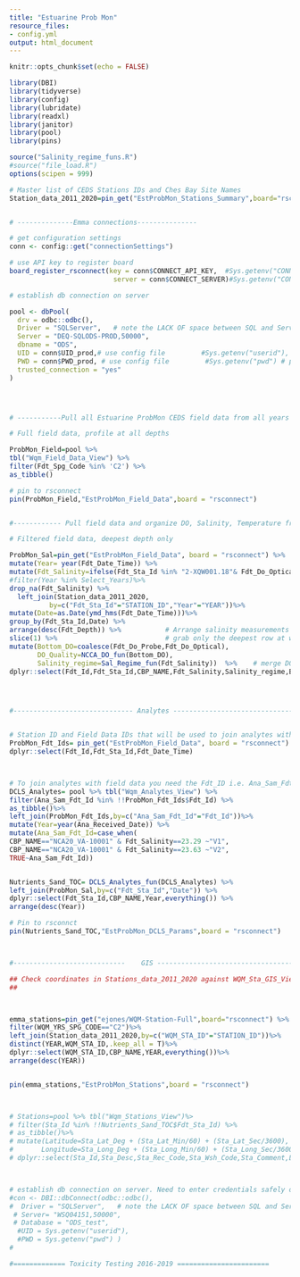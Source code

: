 ```yaml
---
title: "Estuarine Prob Mon"
resource_files:
- config.yml
output: html_document
---
```


```r
knitr::opts_chunk$set(echo = FALSE)

library(DBI)
library(tidyverse)
library(config)
library(lubridate)
library(readxl)
library(janitor)
library(pool)
library(pins)

source("Salinity_regime_funs.R")
#source("file_load.R")
options(scipen = 999)

# Master list of CEDS Stations IDs and Ches Bay Site Names
Station_data_2011_2020=pin_get("EstProbMon_Stations_Summary",board="rsconnect")


# --------------Emma connections---------------

# get configuration settings
conn <- config::get("connectionSettings")

# use API key to register board
board_register_rsconnect(key = conn$CONNECT_API_KEY,  #Sys.getenv("CONNECT_API_KEY"),
                          server = conn$CONNECT_SERVER)#Sys.getenv("CONNECT_SERVER"))

# establish db connection on server

pool <- dbPool(
  drv = odbc::odbc(),
  Driver = "SQLServer",   # note the LACK OF space between SQL and Server ( how RStudio named driver)
  Server = "DEQ-SQLODS-PROD,50000",
  dbname = "ODS",
  UID = conn$UID_prod,# use config file         #Sys.getenv("userid"), # plug this in on server
  PWD = conn$PWD_prod, # use config file         #Sys.getenv("pwd") # plug this in on server
  trusted_connection = "yes"
)




# -----------Pull all Estuarine ProbMon CEDS field data from all years and pin to rsconnect server----------------

# Full field data, profile at all depths

ProbMon_Field=pool %>%
tbl("Wqm_Field_Data_View") %>%
filter(Fdt_Spg_Code %in% 'C2') %>%
as_tibble()

# pin to rsconnect  
pin(ProbMon_Field,"EstProbMon_Field_Data",board = "rsconnect")


#------------ Pull field data and organize DO, Salinity, Temperature from CEDS-------------------------------

# Filtered field data, deepest depth only

ProbMon_Sal=pin_get("EstProbMon_Field_Data", board = "rsconnect") %>%        
mutate(Year= year(Fdt_Date_Time)) %>%
mutate(Fdt_Salinity=ifelse(Fdt_Sta_Id %in% "2-XQW001.18"& Fdt_Do_Optical>0,0.08,Fdt_Salinity))%>%
#filter(Year %in% Select_Years)%>%      
drop_na(Fdt_Salinity) %>%
  left_join(Station_data_2011_2020,
          by=c("Fdt_Sta_Id"="STATION_ID","Year"="YEAR"))%>%
mutate(Date=as.Date(ymd_hms(Fdt_Date_Time)))%>%
group_by(Fdt_Sta_Id,Date) %>% 
arrange(desc(Fdt_Depth)) %>%           # Arrange salinity measurements by depth deepest to shallowest
slice(1) %>%                           # grab only the deepest row at which there is a salinity 
mutate(Bottom_DO=coalesce(Fdt_Do_Probe,Fdt_Do_Optical),
       DO_Quality=NCCA_DO_fun(Bottom_DO),
       Salinity_regime=Sal_Regime_fun(Fdt_Salinity))  %>%    # merge DO optical and DO probe if necessary
dplyr::select(Fdt_Id,Fdt_Sta_Id,CBP_NAME,Fdt_Salinity,Salinity_regime,Bottom_DO,DO_Quality,Fdt_Temp_Celcius,Fdt_Depth,Fdt_Date_Time,Year,Date)




#------------------------------ Analytes -------------------------------------------------------------------------


# Station ID and Field Data IDs that will be used to join analytes with field data
ProbMon_Fdt_Ids= pin_get("EstProbMon_Field_Data", board = "rsconnect") %>%  
dplyr::select(Fdt_Id,Fdt_Sta_Id,Fdt_Date_Time)



# To join analytes with field data you need the Fdt_ID i.e. Ana_Sam_Fdt_Id =Fdt_Id
DCLS_Analytes= pool %>% tbl("Wqm_Analytes_View") %>%
filter(Ana_Sam_Fdt_Id %in% !!ProbMon_Fdt_Ids$Fdt_Id) %>%
as_tibble()%>%
left_join(ProbMon_Fdt_Ids,by=c("Ana_Sam_Fdt_Id"="Fdt_Id"))%>%
mutate(Year=year(Ana_Received_Date)) %>%
mutate(Ana_Sam_Fdt_Id=case_when(
CBP_NAME=="NCA20_VA-10001" & Fdt_Salinity==23.29 ~"V1",
CBP_NAME=="NCA20_VA-10001" & Fdt_Salinity==23.63 ~"V2",
TRUE~Ana_Sam_Fdt_Id))


Nutrients_Sand_TOC= DCLS_Analytes_fun(DCLS_Analytes) %>%
left_join(ProbMon_Sal,by=c("Fdt_Sta_Id","Date")) %>%
dplyr::select(Fdt_Sta_Id,CBP_NAME,Year,everything()) %>% 
arrange(desc(Year))

# Pin to rsconnct  
pin(Nutrients_Sand_TOC,"EstProbMon_DCLS_Params",board = "rsconnect")



#----------------------------    GIS ---------------------------------------------------------------------------

## Check coordinates in Stations_data_2011_2020 against WQM_Sta_GIS_View table in CEDS
## 



emma_stations=pin_get("ejones/WQM-Station-Full",board="rsconnect") %>%
filter(WQM_YRS_SPG_CODE=="C2")%>%
left_join(Station_data_2011_2020,by=c("WQM_STA_ID"="STATION_ID"))%>%
distinct(YEAR,WQM_STA_ID,.keep_all = T)%>%
dplyr::select(WQM_STA_ID,CBP_NAME,YEAR,everything())%>%
arrange(desc(YEAR))


pin(emma_stations,"EstProbMon_Stations",board = "rsconnect")



# Stations=pool %>% tbl("Wqm_Stations_View")%>
# filter(Sta_Id %in% !!Nutrients_Sand_TOC$Fdt_Sta_Id) %>%
# as_tibble()%>%
# mutate(Latitude=Sta_Lat_Deg + (Sta_Lat_Min/60) + (Sta_Lat_Sec/3600),
#       Longitude=Sta_Long_Deg + (Sta_Long_Min/60) + (Sta_Long_Sec/3600))%>%
# dplyr::select(Sta_Id,Sta_Desc,Sta_Rec_Code,Sta_Wsh_Code,Sta_Comment,Latitude,Longitude)



# establish db connection on server. Need to enter credentials safely on server after upload
#con <- DBI::dbConnect(odbc::odbc(),
#  Driver = "SQLServer",   # note the LACK OF space between SQL and Server ( how RStudio named driver)
 # Server= "WSQ04151,50000",
 # Database = "ODS_test",
  #UID = Sys.getenv("userid"),
  #PWD = Sys.getenv("pwd") )
#

#============= Toxicity Testing 2016-2019 =======================



```
